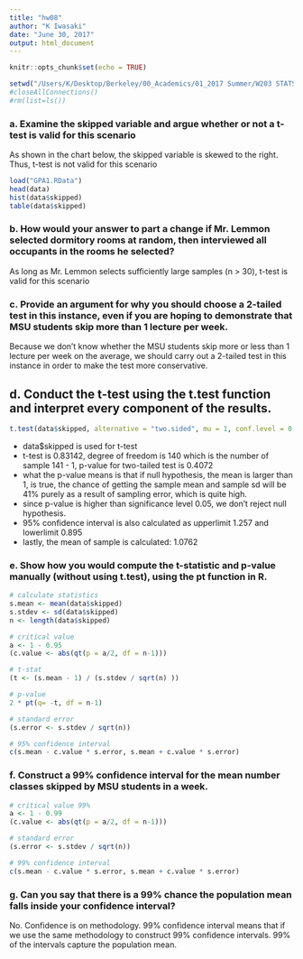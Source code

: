 ```yaml
---
title: "hw08"
author: "K Iwasaki"
date: "June 30, 2017"
output: html_document
---
```


```r
knitr::opts_chunk$set(echo = TRUE)

setwd("/Users/K/Desktop/Berkeley/00_Academics/01_2017 Summer/W203 STATS/hw08")
#closeAllConnections()
#rm(list=ls())
```

### a. Examine the skipped variable and argue whether or not a t-test is valid for this scenario
As shown in the chart below, the skipped variable is skewed to the right. Thus, t-test is not valid for this scenario

```r
load("GPA1.RData")
head(data)
hist(data$skipped)
table(data$skipped)

```

### b. How would your answer to part a change if Mr. Lemmon selected dormitory rooms at random, then interviewed all occupants in the rooms he selected?

As long as Mr. Lemmon selects sufficiently large samples (n > 30), t-test is valid for this scenario

### c. Provide an argument for why you should choose a 2-tailed test in this instance, even if you are hoping to demonstrate that MSU students skip more than 1 lecture per week.

Because we don't know whether the MSU students skip more or less than 1 lecture per week on the average, we should carry out a 2-tailed test in this instance in order to make the test more conservative.

## d. Conduct the t-test using the t.test function and interpret every component of the results.
```r
t.test(data$skipped, alternative = "two.sided", mu = 1, conf.level = 0.95)

```
- data$skipped is used for t-test
- t-test is 0.83142, degree of freedom is 140 which is the number of sample 141 - 1, p-value for two-tailed test is 0.4072
- what the p-value means is that if null hypothesis, the mean is larger than 1, is true, the chance of getting the sample mean and sample sd will be 41% purely as a result of sampling error, which is quite high.
- since p-value is higher than significance level 0.05, we don't reject null hypothesis.
- 95% confidence interval is also calculated as upperlimit 1.257 and lowerlimit 0.895
- lastly, the mean of sample is calculated: 1.0762

### e. Show how you would compute the t-statistic and p-value manually (without using t.test), using the pt function in R.

```r
# calculate statistics
s.mean <- mean(data$skipped)
s.stdev <- sd(data$skipped)
n <- length(data$skipped)

# critical value
a <- 1 - 0.95
(c.value <- abs(qt(p = a/2, df = n-1)))

# t-stat
(t <- (s.mean - 1) / (s.stdev / sqrt(n) ))

# p-value
2 * pt(q= -t, df = n-1)

# standard error
(s.error <- s.stdev / sqrt(n))

# 95% confidence interval
c(s.mean - c.value * s.error, s.mean + c.value * s.error)

```


### f. Construct a 99% confidence interval for the mean number classes skipped by MSU students in a week.
```r

# critical value 99%
a <- 1 - 0.99
(c.value <- abs(qt(p = a/2, df = n-1)))

# standard error
(s.error <- s.stdev / sqrt(n))

# 99% confidence interval
c(s.mean - c.value * s.error, s.mean + c.value * s.error)

```


### g. Can you say that there is a 99% chance the population mean falls inside your confidence interval?

No. Confidence is on methodology. 99% confidence interval means that if we use the same methodology to construct 99% confidence intervals. 99% of the intervals capture the population mean.